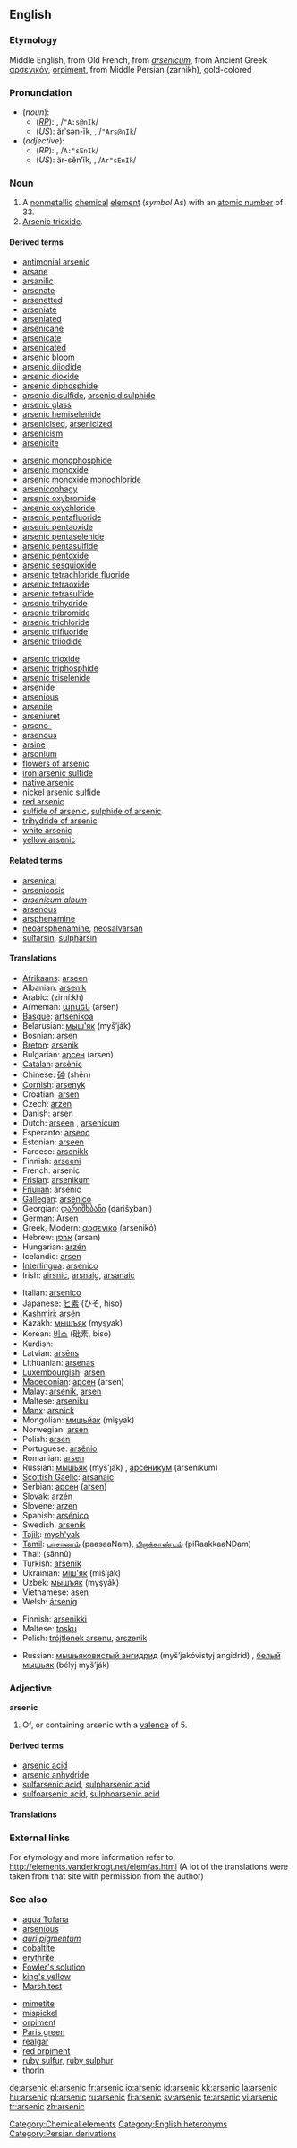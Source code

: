 ==English==

===Etymology===
Middle English, from Old French, from {{L.}} ''[[arsenicum]]'', from Ancient Greek [[αρσενικόν]], [[orpiment]], from Middle Persian {{FAchar|[[زرنيخ]]}} (zarnikh), gold-colored

{{elements|As|germanium|Ge|selenium|Se}}

===Pronunciation===
*(''noun''):
**(''[[RP]]''): {{IPAchar|/ˈɑːsənɪk/}}, /<tt>"A:s@nIk</tt>/
**(''US''): ärʹsən-ĭk, {{IPAchar|/ˈɑrsənɪk/}}, /<tt>"Ars@nIk</tt>/
*(''adjective''):
**(''RP''): {{IPAchar|/ɑːˈsɛnɪk/}}, /<tt>A:"sEnIk</tt>/
**(''US''): är-sĕnʹĭk, {{IPAchar|/ɑrˈsɛnɪk/}}, /<tt>Ar"sEnIk</tt>/

===Noun===
{{en-noun|-}}
{{wikipedia}}

# A [[nonmetallic]] [[chemical]] [[element]] (''symbol'' As) with an [[atomic number]] of 33.
# [[arsenic trioxide|Arsenic trioxide]].

====Derived terms====
{{top3}}
*[[antimonial arsenic]]
*[[arsane]]
*[[arsanilic]]
*[[arsenate]]
*[[arsenetted]]
*[[arseniate]]
*[[arseniated]]
*[[arsenicane]]
*[[arsenicate]]
*[[arsenicated]]
*[[arsenic bloom]]
*[[arsenic diiodide]]
*[[arsenic dioxide]]
*[[arsenic diphosphide]]
*[[arsenic disulfide]], [[arsenic disulphide]]
*[[arsenic glass]]
*[[arsenic hemiselenide]]
*[[arsenicised]], [[arsenicized]]
*[[arsenicism]]
*[[arsenicite]]
{{mid3}}
*[[arsenic monophosphide]]
*[[arsenic monoxide]]
*[[arsenic monoxide monochloride]]
*[[arsenicophagy]]
*[[arsenic oxybromide]]
*[[arsenic oxychloride]]
*[[arsenic pentafluoride]]
*[[arsenic pentaoxide]]
*[[arsenic pentaselenide]]
*[[arsenic pentasulfide]]
*[[arsenic pentoxide]]
*[[arsenic sesquioxide]]
*[[arsenic tetrachloride fluoride]]
*[[arsenic tetraoxide]]
*[[arsenic tetrasulfide]]
*[[arsenic trihydride]]
*[[arsenic tribromide]]
*[[arsenic trichloride]]
*[[arsenic trifluoride]]
*[[arsenic triiodide]]
{{mid3}}
*[[arsenic trioxide]]
*[[arsenic triphosphide]]
*[[arsenic triselenide]]
*[[arsenide]]
*[[arsenious]]
*[[arsenite]]
*[[arseniuret]]
*[[arseno-]]
*[[arsenous]]
*[[arsine]]
*[[arsonium]]
*[[flowers of arsenic]]
*[[iron arsenic sulfide]]
*[[native arsenic]]
*[[nickel arsenic sulfide]]
*[[red arsenic]]
*[[sulfide of arsenic]], [[sulphide of arsenic]]
*[[trihydride of arsenic]]
*[[white arsenic]]
*[[yellow arsenic]]
{{bottom3}}

====Related terms====
*[[arsenical]]
*[[arsenicosis]]
*''[[arsenicum album]]''
*[[arsenous]]
*[[arsphenamine]]
*[[neoarsphenamine]], [[neosalvarsan]]
*[[sulfarsin]], [[sulpharsin]]

====Translations====
{{trans-top|element}}
*[[Afrikaans]]: [[arseen]]
*Albanian: [[arsenik]]
*Arabic: {{ARchar|[[زرنيخ]]}} (zirní:kh) {{m}}
*Armenian: [[արսեն]] (arsen)
*[[Basque]]: [[artsenikoa]]
*Belarusian: [[мыш'як]] (myš’ják) {{m}}
*Bosnian: [[arsen]]
*[[Breton]]: [[arsenik]] {{m}}
*Bulgarian: [[арсен]] (arsen) {{m}}
*[[Catalan]]: [[arsènic]]
*Chinese: [[砷]] (shēn)
*[[Cornish]]: [[arsenyk]]
*Croatian: [[arsen]]
*Czech: [[arzen]]
*Danish: [[arsen]]
*Dutch: [[arseen]] {{n}}, [[arsenicum]] {{n}}
*Esperanto: [[arseno]]
*Estonian: [[arseen]]
*Faroese: [[arsenikk]]
*Finnish: [[arseeni]]
*French: arsenic {{m}}
*[[Frisian]]: [[arsenikum]]
*[[Friulian]]: arsenic
*[[Gallegan]]: [[arsénico]]
*Georgian: [[დარიშხბანი]] (darišχbani)
*German: [[Arsen]] {{n}}
*Greek, Modern: [[αρσενικό]] (arsenikó) {{n}}
*Hebrew: [[ארסן]] (arsan)
*Hungarian: [[arzén]]
*Icelandic: [[arsen]]
*[[Interlingua]]: [[arsenico]]
*Irish: [[airsnic]], [[arsnaig]], [[arsanaic]]
{{trans-mid}}
*Italian: [[arsenico]] {{m}}
*Japanese: [[ヒ素]] (ひそ, hiso)
*[[Kashmiri]]: [[arsén]]
*Kazakh: [[мышъяк]] (myşyak)
*Korean: [[비소]] (砒素, biso)
*Kurdish: {{KUchar|[[دارو]]}}
*Latvian: [[arsēns]]
*Lithuanian: [[arsenas]]
*[[Luxembourgish]]: [[arsen]]
*[[Macedonian]]: [[арсен]] (arsen) {{m}}
*Malay: [[arsenik]], [[arsen]]
*Maltese: [[arseniku]]
*[[Manx]]: [[arsnick]]
*Mongolian: [[мишьйак]] (mişyak)
*Norwegian: [[arsen]]
*Polish: [[arsen]] {{m}}
*Portuguese: [[arsênio]] {{m}}
*Romanian: [[arsen]] {{n}}
*Russian: [[мышьяк]] (myš’ják) {{m}}, [[арсеникум]] (arsénikum) {{m}}
*[[Scottish Gaelic]]: [[arsanaic]]
*Serbian: [[арсен]] ([[arsen]]) {{m}}
*Slovak: [[arzén]]
*Slovene: [[arzen]]
*Spanish: [[arsénico]] {{m}}
*Swedish: [[arsenik]]
*[[Tajik]]: [[mysh'yak]]
*[[Tamil]]: [[பாசாணம்]] (paasaaNam), [[பிறாக்காண்டம்]] (piRaakkaaNDam)
*Thai: {{THchar|[[สารหนู]]}} (sānnū)
*Turkish: [[arsenik]]
*Ukrainian: [[мiш'як]] (miš’ják) {{m}}
*Uzbek: [[мышъяк]] (myşyák)
*Vietnamese: [[asen]]
*Welsh: [[ársenig]]
{{trans-bottom}}

{{trans-top|arsenic trioxide}}
*Finnish: [[arsenikki]]
*Maltese: [[tosku]]
*Polish: [[trójtlenek arsenu]], [[arszenik]] {{m}}
{{trans-mid}}
*Russian: [[мышьяковистый ангидрид]] (myš’jakóvistyj angidríd) {{m}}, [[белый]] [[мышьяк]] (bélyj myš’ják) {{m}}
{{trans-bottom}}

===Adjective===
'''arsenic'''

# Of, or containing arsenic with a [[valence]] of 5.

====Derived terms====
<!--terms derived from the ADJECTIVE-->
*[[arsenic acid]]
*[[arsenic anhydride]]
*[[sulfarsenic acid]], [[sulpharsenic acid]]
*[[sulfoarsenic acid]], [[sulphoarsenic acid]]

====Translations====

{{trans-top|of, or containing arsenic with a valence of 5}}
{{trans-mid}}
{{trans-bottom}}

===External links===
For etymology and more information refer to:
http://elements.vanderkrogt.net/elem/as.html
(A lot of the translations were taken from that site with permission from the author)

===See also===
{{top2}}
*[[aqua Tofana]]
*[[arsenious]]<!--in contrast to "arsenic", the adjective-->
*''[[auri pigmentum]]''
*[[cobaltite]]
*[[erythrite]]
*[[Fowler's solution]]
*[[king's yellow]]
*[[Marsh test]]
{{mid2}}
*[[mimetite]]
*[[mispickel]]
*[[orpiment]]
*[[Paris green]]
*[[realgar]]
*[[red orpiment]]
*[[ruby sulfur]], [[ruby sulphur]]
*[[thorin]]
{{bottom2}}

[[Category:Chemical elements]]
[[Category:English heteronyms]]
[[Category:Persian derivations]]

[[de:arsenic]]
[[el:arsenic]]
[[fr:arsenic]]
[[io:arsenic]]
[[id:arsenic]]
[[kk:arsenic]]
[[la:arsenic]]
[[hu:arsenic]]
[[pl:arsenic]]
[[ru:arsenic]]
[[fi:arsenic]]
[[sv:arsenic]]
[[te:arsenic]]
[[vi:arsenic]]
[[tr:arsenic]]
[[zh:arsenic]]